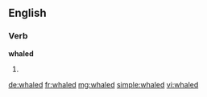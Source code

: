 ==English==

===Verb===
'''whaled'''

# {{en-past of|whale}}

[[de:whaled]]
[[fr:whaled]]
[[mg:whaled]]
[[simple:whaled]]
[[vi:whaled]]